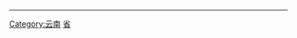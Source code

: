 {{Catnav|頁面分類|各種主題的頁面分類|依中国各省来作的分类|中国各省经济}}
{{Catnav|頁面分類|...|经济|各國經濟|中国经济|中国各省经济}}
----
{{catmore}}

[[Category:云南|Category:云南]]
[[Category:中国各省经济|省]]
